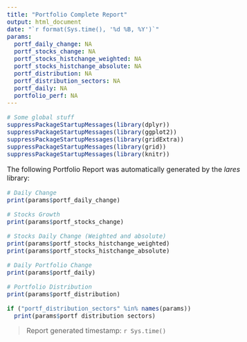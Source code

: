 ```yaml
---
title: "Portfolio Complete Report"
output: html_document
date: "`r format(Sys.time(), '%d %B, %Y')`"
params:
  portf_daily_change: NA
  portf_stocks_change: NA
  portf_stocks_histchange_weighted: NA
  portf_stocks_histchange_absolute: NA
  portf_distribution: NA
  portf_distribution_sectors: NA
  portf_daily: NA
  portfolio_perf: NA
---
```


<style type="text/css">
h1.title { font-size: 28px; color: DarkOrange;}
h1 { font-size: 24px;}
h2 { font-size: 20px;}
h3 { font-size: 18px;}
body { font-size: 16px;}
</style>

```r
# Some global stuff
suppressPackageStartupMessages(library(dplyr))
suppressPackageStartupMessages(library(ggplot2))
suppressPackageStartupMessages(library(gridExtra))
suppressPackageStartupMessages(library(grid))
suppressPackageStartupMessages(library(knitr))
```

The following Portfolio Report was automatically generated by the *lares* library:

```r
# Daily Change
print(params$portf_daily_change)
```

```r
# Stocks Growth
print(params$portf_stocks_change)
```

```r
# Stocks Daily Change (Weighted and absolute)
print(params$portf_stocks_histchange_weighted)
print(params$portf_stocks_histchange_absolute)
```

```r
# Daily Portfolio Change
print(params$portf_daily)
```

```r
# Portfolio Distribution
print(params$portf_distribution)
```

```r
if ("portf_distribution_sectors" %in% names(params)) 
  print(params$portf_distribution_sectors) 
```

> Report generated timestamp: `r Sys.time()`
